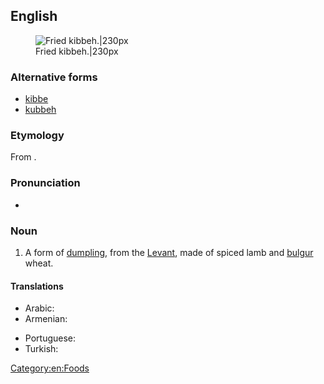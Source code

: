 ==English==
{{wikipedia}}
[[File:Quibe frito.JPG|thumb|Fried kibbeh.|230px]]

===Alternative forms===
* [[kibbe]]
* [[kubbeh]]

===Etymology===
From {{etyl|ar|en}} {{term|كبة||ball|sc=Arab|tr=kibbeh, kubbah|lang=ar}}.

===Pronunciation===
* {{IPA|/ˈkibə/|lang=en}}

===Noun===
{{en-noun}}

# A form of [[dumpling]], from the [[Levant]], made of spiced lamb and [[bulgur]] wheat.

====Translations====
{{trans-top|form of dumpling}}
* Arabic: {{t|ar|كب|tr=kibbeh, kubbah}}
* Armenian: {{t|hy|իշլի քյուֆթա|tr=išli k’yuft’a}}
{{trans-mid}}
* Portuguese: {{t+|pt|quibe|m}}
* Turkish: {{t+|tr|içli köfte}}
{{trans-bottom}}

[[Category:en:Foods]]